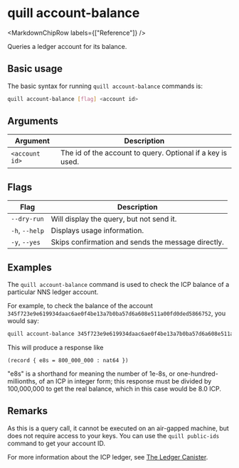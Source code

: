 
# quill account-balance

<MarkdownChipRow labels={["Reference"]} />

Queries a ledger account for its balance.

## Basic usage

The basic syntax for running `quill account-balance` commands is:

``` bash
quill account-balance [flag] <account id>
```

## Arguments

| Argument       | Description                                                |
|----------------|------------------------------------------------------------|
| `<account id>` | The id of the account to query. Optional if a key is used. |

## Flags

| Flag           | Description                                        |
|----------------|----------------------------------------------------|
| `--dry-run`    | Will display the query, but not send it.           |
| `-h`, `--help` | Displays usage information.                        |
| `-y`, `--yes`  | Skips confirmation and sends the message directly. |

## Examples

The `quill account-balance` command is used to check the ICP balance of a particular NNS ledger account.

For example, to check the balance of the account `345f723e9e619934daac6ae0f4be13a7b0ba57d6a608e511a00fd0ded5866752`, you would say:

```sh
quill account-balance 345f723e9e619934daac6ae0f4be13a7b0ba57d6a608e511a00fd0ded5866752
```

This will produce a response like 

```candid
(record { e8s = 800_000_000 : nat64 })
```

"e8s" is a shorthand for meaning the number of 1e-8s, or one-hundred-millionths, of an ICP in integer form; this response must be divided by 100,000,000 to get the real balance, which in this case would be 8.0 ICP.

## Remarks

As this is a query call, it cannot be executed on an air-gapped machine, but does not require access to your keys. You can use the `quill public-ids` command to get your account ID. 

For more information about the ICP ledger, see [The Ledger Canister].

[The Ledger Canister]: https://thebigfile.com/docs/current/references/ledger
